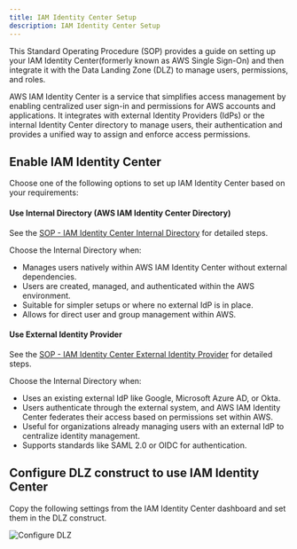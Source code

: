 ```yaml
---
title: IAM Identity Center Setup
description: IAM Identity Center Setup
---
```


This Standard Operating Procedure (SOP) provides a guide on setting up your IAM Identity Center(formerly known as
AWS Single Sign-On) and then integrate it with the Data Landing Zone (DLZ) to manage users, permissions, and roles.

AWS IAM Identity Center is a service that simplifies access management by enabling
centralized user sign-in and permissions for AWS accounts and applications. It integrates with external Identity
Providers (IdPs) or the internal Identity Center directory to manage users, their authentication and provides a
unified way to assign and enforce access permissions.

## Enable IAM Identity Center

Choose one of the following options to set up IAM Identity Center based on your requirements:

#### Use Internal Directory (AWS IAM Identity Center Directory)

See the [SOP - IAM Identity Center Internal Directory](iam-identity-center-setup-internal) for detailed steps.

Choose the Internal Directory when:
- Manages users natively within AWS IAM Identity Center without external dependencies.
- Users are created, managed, and authenticated within the AWS environment.
- Suitable for simpler setups or where no external IdP is in place.
- Allows for direct user and group management within AWS.


#### Use External Identity Provider

See the [SOP - IAM Identity Center External Identity Provider](iam-identity-center-setup-external) for detailed steps.

Choose the Internal Directory when:
- Uses an existing external IdP like Google, Microsoft Azure AD, or Okta.
- Users authenticate through the external system, and AWS IAM Identity Center federates their access based on permissions set within AWS.
- Useful for organizations already managing users with an external IdP to centralize identity management.
- Supports standards like SAML 2.0 or OIDC for authentication.


## Configure DLZ construct to use IAM Identity Center

Copy the following settings from the IAM Identity Center dashboard and set them in the DLZ construct.

![Configure DLZ](imgs/aws_sso_settings_configure.png)